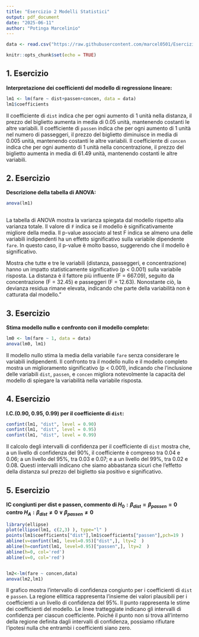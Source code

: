 ```yaml
---
title: "Esercizio 2 Modelli Statistici"
output: pdf_document
date: "2025-06-11"
author: "Potinga Marcelinio"
---
```

```r
data <- read.csv("https://raw.githubusercontent.com/marcel0501/Esercizi-Mod-Stat/012d99d04de5c4284e97a2bb74de302d972f4fd0/airfare.csv")


```


```r
knitr::opts_chunk$set(echo = TRUE)
```

## 1. Esercizio

**Interpretazione dei coefficienti del modello di regressione lineare:**

```r
lm1 <- lm(fare ~ dist+passen+concen, data = data)
lm1$coefficients
```
Il coefficiente di `dist` indica che per ogni aumento di 1 unità nella distanza, il prezzo del biglietto aumenta in media di 0.05 unità, mantenendo costanti le altre variabili. Il coefficiente di `passen` indica che per ogni aumento di 1 unità nel numero di passeggeri, il prezzo del biglietto diminuisce in media di 0.005 unità, mantenendo costanti le altre variabili. Il coefficiente di `concen` indica che per ogni aumento di 1 unità nella concentrazione, il prezzo del biglietto aumenta in media di 61.49 unità, mantenendo costanti le altre variabili.

## 2. Esercizio

**Descrizione della tabella di ANOVA:**

```r
anova(lm1)
  
```
La tabella di ANOVA mostra la varianza spiegata dal modello rispetto alla varianza totale. Il valore di `F` indica se il modello è significativamente migliore della media. Il p-value associato al test F indica se almeno una delle variabili indipendenti ha un effetto significativo sulla variabile dipendente `fare`. In questo caso, il p-value è molto basso, suggerendo che il modello è significativo.

Mostra che tutte e tre le variabili (distanza, passeggeri, e concentrazione) hanno un impatto statisticamente significativo (p < 0.001) sulla variabile risposta. La distanza è il fattore più influente (F = 667.09), seguito da concentrazione (F = 32.45) e passeggeri (F = 12.63). Nonostante ciò, la devianza residua rimane elevata, indicando che parte della variabilità non è catturata dal modello."

## 3. Esercizio

**Stima modello nullo e confronto con il modello completo:**

```r
lm0 <- lm(fare ~ 1, data = data)
anova(lm0, lm1)
```
Il modello nullo stima la media della variabile `fare` senza considerare le variabili indipendenti. Il confronto tra il modello nullo e il modello completo mostra un miglioramento significativo (p < 0.001), indicando che l'inclusione delle variabili `dist`, `passen`, e `concen` migliora notevolmente la capacità del modello di spiegare la variabilità nella variabile risposta. 

## 4. Esercizio

**I.C.(0.90, 0.95, 0.99) per il coefficiente di `dist`:**
```r
confint(lm1, "dist", level = 0.90)
confint(lm1, "dist", level = 0.95)
confint(lm1, "dist", level = 0.99)

```
Il calcolo degli intervalli di confidenza per il coefficiente di `dist` mostra che, a un livello di confidenza del 90%, il coefficiente è compreso tra 0.04 e 0.06; a un livello del 95%, tra 0.03 e 0.07; e a un livello del 99%, tra 0.02 e 0.08. Questi intervalli indicano che siamo abbastanza sicuri che l'effetto della distanza sul prezzo del biglietto sia positivo e significativo.

## 5. Esercizio
**IC congiunti per dist e passen, commento di $H_0: \beta_{dist} = \beta_{passen}= 0$ contro $H_A: \beta_{dist} \not =  0  \vee  \beta_{passen} \not = 0$**
```r
library(ellipse)
plot(ellipse(lm1, c(2,3) ), type="l" )
points(lm1$coefficients["dist"],lm1$coefficients["passen"],pch=19 )
abline(v=confint(lm1, level=0.95)["dist",], lty=2  )
abline(h=confint(lm1, level=0.95)["passen",], lty=2  )
abline(h=0, col='red')
abline(v=0, col='red')


lm2<-lm(fare ~ concen,data)
anova(lm2,lm1)
```
Il grafico mostra l'intervallo di confidenza congiunto per i coefficienti di `dist` e `passen`. La regione ellittica rappresenta l'insieme dei valori plausibili per i coefficienti a un livello di confidenza del 95%. Il punto rappresenta le stime dei coefficienti del modello. Le linee tratteggiate indicano gli intervalli di confidenza per ciascun coefficiente. Poiché il punto non si trova all'interno della regione definita dagli intervalli di confidenza, possiamo rifiutare l'ipotesi nulla che entrambi i coefficienti siano zero.




